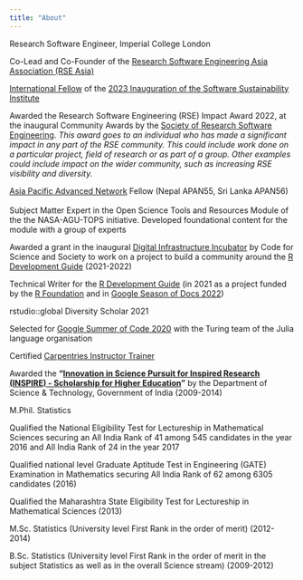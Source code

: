```yaml
---
title: "About"
---
```


Research Software Engineer, Imperial College London

Co-Lead and Co-Founder of the [Research Software Engineering Asia Association (RSE Asia)](https://rse-asia.github.io/RSE_Asia/)

[International Fellow](https://software.ac.uk/about/fellows/saranjeet-kaur-bhogal) of the [2023 Inauguration of the Software Sustainability Institute](#0)

Awarded the Research Software Engineering (RSE) Impact Award 2022, at the inaugural Community Awards by the [Society of Research Software Engineering](https://society-rse.org/). *This award goes to an individual who has made a significant impact in any part of the RSE community. This could include work done on a particular project, field of research or as part of a group. Other examples could include impact on the wider community, such as increasing RSE visibility and diversity.*

[Asia Pacific Advanced Network](https://apan.net) Fellow (Nepal APAN55, Sri Lanka APAN56)\
\
Subject Matter Expert in the Open Science Tools and Resources Module of the the NASA-AGU-TOPS initiative. Developed foundational content for the module with a group of experts

Awarded a grant in the inaugural [Digital Infrastructure Incubator](https://www.codeforsociety.org/incubator/projects/building-community-around-the-r-development-guide) by Code for Science and Society to work on a project to build a community around the [R Development Guide](https://contributor.r-project.org/rdevguide/) (2021-2022)

Technical Writer for the [R Development Guide](https://contributor.r-project.org/rdevguide/) (in 2021 as a project funded by the [R Foundation](https://www.r-project.org/foundation/) and in [Google Season of Docs 2022](https://developers.google.com/season-of-docs))

rstudio::global Diversity Scholar 2021

Selected for [Google Summer of Code 2020](https://gist.github.com/SaranjeetKaur/37086fea06076bd3ec76d052cc166378) with the Turing team of the Julia language organisation

Certified [Carpentries Instructor Trainer](https://carpentries.org/community/instructors/)

Awarded the **"[Innovation in Science Pursuit for Inspired Research (INSPIRE) - Scholarship for Higher Education](https://online-inspire.gov.in)"** by the Department of Science & Technology, Government of India (2009-2014)

M.Phil. Statistics

Qualified the National Eligibility Test for Lectureship in Mathematical Sciences securing an All India Rank of 41 among 545 candidates in the year 2016 and All India Rank of 24 in the year 2017

Qualified national level Graduate Aptitude Test in Engineering (GATE) Examination in Mathematics securing All India Rank of 62 among 6305 candidates (2016)

Qualified the Maharashtra State Eligibility Test for Lectureship in Mathematical Sciences (2013)

M.Sc. Statistics (University level First Rank in the order of merit) (2012-2014)

B.Sc. Statistics (University level First Rank in the order of merit in the subject Statistics as well as in the overall Science stream) (2009-2012)
